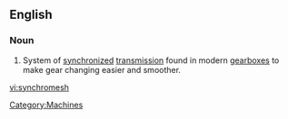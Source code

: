 ==English==
{{wikipedia}}
===Noun===
{{en-noun|pl=synchromeshes}}

#System of [[synchronized]] [[transmission]] found in modern [[gearbox|gearboxes]] to make gear changing easier and smoother.

[[Category:Machines]]

[[vi:synchromesh]]